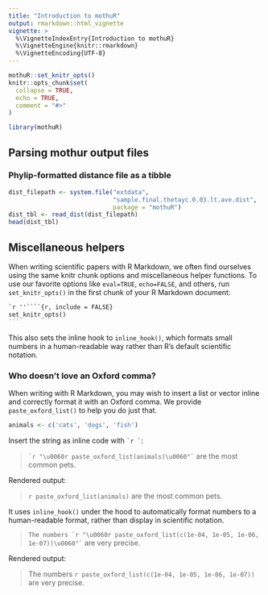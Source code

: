 ```yaml
---
title: "Introduction to mothuR"
output: rmarkdown::html_vignette
vignette: >
  %\VignetteIndexEntry{Introduction to mothuR}
  %\VignetteEngine{knitr::rmarkdown}
  %\VignetteEncoding{UTF-8}
---
```


```r
mothuR::set_knitr_opts()
knitr::opts_chunk$set(
  collapse = TRUE,
  echo = TRUE,
  comment = "#>"
)
```

```r
library(mothuR)
```

## Parsing mothur output files

### Phylip-formatted distance file as a tibble
 
```r
dist_filepath <- system.file("extdata",
                             "sample.final.thetayc.0.03.lt.ave.dist",
                             package = "mothuR")
dist_tbl <- read_dist(dist_filepath)
head(dist_tbl)
```

## Miscellaneous helpers

When writing scientific papers with R Markdown, we often find ourselves 
using the same knitr chunk options and miscellaneous helper functions.
To use our favorite options like `eval=TRUE`, `echo=FALSE`, and others,
run `set_knitr_opts()` in the first chunk of your R Markdown document:


````markdown
`r ''````{r, include = FALSE}
set_knitr_opts()
```
````

This also sets the inline hook to `inline_hook()`, which formats small numbers 
in a human-readable way rather than R's default scientific notation.

### Who doesn't love an Oxford comma?

When writing with R Markdown, you may wish to insert a list or vector 
inline and correctly format it with an Oxford comma. 
We provide `paste_oxford_list()` to help you do just that. 

```r
animals <- c('cats', 'dogs', 'fish')
```

Insert the string as inline code with `` `r ` ``:

> `` `r "\u0060r paste_oxford_list(animals)\u0060"` `` are the most common pets.

Rendered output:

> `r paste_oxford_list(animals)` are the most common pets.

It uses `inline_hook()` under the hood to automatically format numbers
to a human-readable format, rather than display in scientific notation.

> `` The numbers `r "\u0060r paste_oxford_list(c(1e-04, 1e-05, 1e-06, 1e-07))\u0060"` `` are very precise.

Rendered output:

> The numbers `r paste_oxford_list(c(1e-04, 1e-05, 1e-06, 1e-07))` are very precise.
